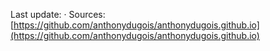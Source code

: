 
Last update: <Now /> · Sources:
[https://github.com/anthonydugois/anthonydugois.github.io](https://github.com/anthonydugois/anthonydugois.github.io)
